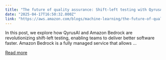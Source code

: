 ```yaml
---
title: "The future of quality assurance: Shift-left testing with QyrusAI and Amazon Bedrock"
date: "2025-04-17T16:50:32.000Z"
link: "https://aws.amazon.com/blogs/machine-learning/the-future-of-quality-assurance-shift-left-testing-with-qyrusai-and-amazon-bedrock/"
---
```


In this post, we explore how QyrusAI and Amazon Bedrock are revolutionizing shift-left testing, enabling teams to deliver better software faster. Amazon Bedrock is a fully managed service that allows ...

[Read more](https://aws.amazon.com/blogs/machine-learning/the-future-of-quality-assurance-shift-left-testing-with-qyrusai-and-amazon-bedrock/)
